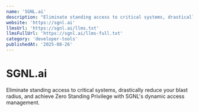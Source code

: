 ```yaml
---
name: 'SGNL.ai'
description: "Eliminate standing access to critical systems, drastically reduce your blast radius, and achieve Zero Standing Privilege with SGNL''s dynamic access management."
website: 'https://sgnl.ai'
llmsUrl: 'https://sgnl.ai/llms.txt'
llmsFullUrl: 'https://sgnl.ai/llms-full.txt'
category: 'developer-tools'
publishedAt: '2025-08-26'
---
```


# SGNL.ai

Eliminate standing access to critical systems, drastically reduce your blast radius, and achieve Zero Standing Privilege with SGNL's dynamic access management.
